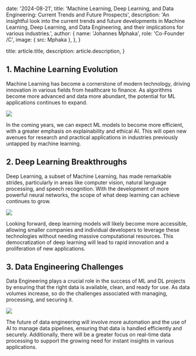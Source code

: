 
  date: '2024-08-21',
  title: 'Machine Learning, Deep Learning, and Data Engineering: Current Trends and Future Prospects',
  description:
    'An insightful look into the current trends and future developments in Machine Learning, Deep Learning, and Data Engineering, and their implications for various industries.',
  author: {
    name: 'Johannes Mphaka',
    role: 'Co-Founder /C',
    image: { src: Mphaka },
  },
}

  title: article.title,
  description: article.description,
}

## 1. Machine Learning Evolution

Machine Learning has become a cornerstone of modern technology, driving innovation in various fields from healthcare to finance. As algorithms become more advanced and data more abundant, the potential for ML applications continues to expand.

![](./ML-evolution.jpg)

In the coming years, we can expect ML models to become more efficient, with a greater emphasis on explainability and ethical AI. This will open new avenues for research and practical applications in industries previously untapped by machine learning.

## 2. Deep Learning Breakthroughs

Deep Learning, a subset of Machine Learning, has made remarkable strides, particularly in areas like computer vision, natural language processing, and speech recognition. With the development of more powerful neural networks, the scope of what deep learning can achieve continues to grow.

![](./Deep-Learning-Breakthroughs.jpg)

Looking forward, deep learning models will likely become more accessible, allowing smaller companies and individual developers to leverage these technologies without needing massive computational resources. This democratization of deep learning will lead to rapid innovation and a proliferation of new applications.

## 3. Data Engineering Challenges

Data Engineering plays a crucial role in the success of ML and DL projects by ensuring that the right data is available, clean, and ready for use. As data volumes increase, so do the challenges associated with managing, processing, and securing it.

![](./Data-Engineering-Challenges.jpg)

The future of data engineering will involve more automation and the use of AI to manage data pipelines, ensuring that data is handled efficiently and securely. Additionally, there will be a greater focus on real-time data processing to support the growing need for instant insights in various applications.
